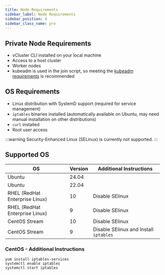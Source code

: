 ```yaml
---
title: Node Requirements
sidebar_label: Node Requirements
sidebar_position: 4
sidebar_class_name: pro
---
```


## Private Node Requirements

- vCluster CLI installed on your local machine
- Access to a host cluster
- Worker nodes
- kubeadm is used in the join script, so meeting the [kubeadm requirements](https://kubernetes.io/docs/setup/production-environment/tools/kubeadm/install-kubeadm/#before-you-begin) is recommended

## OS Requirements

- Linux distribution with SystemD support (required for service management)
- `iptables` binaries installed (automatically available on Ubuntu, may need manual installation on other distributions)
- `curl` installed
- Root user access

:::warning
Security-Enhanced Linux (SELinux) is currently not supported.
:::

## Supported OS

| OS | Version| Additional Instructions |
|---|---|---|
| Ubuntu | 24.04 | |
| Ubuntu | 22.04 | |
| RHEL (RedHat Enterprise Linux) | 10 | Disable SElinux |
| RHEL (RedHat Enterprise Linux) | 9 | Disable SElinux |
| CentOS Stream | 10 | Disable SElinux |
| CentOS Stream | 9 | Disable SElinux and Install `iptables` |


### CentOS - Additional Instructions

```shell title="Install iptables"
yum install iptables-services
systemctl enable iptables
systemctl start iptables
```